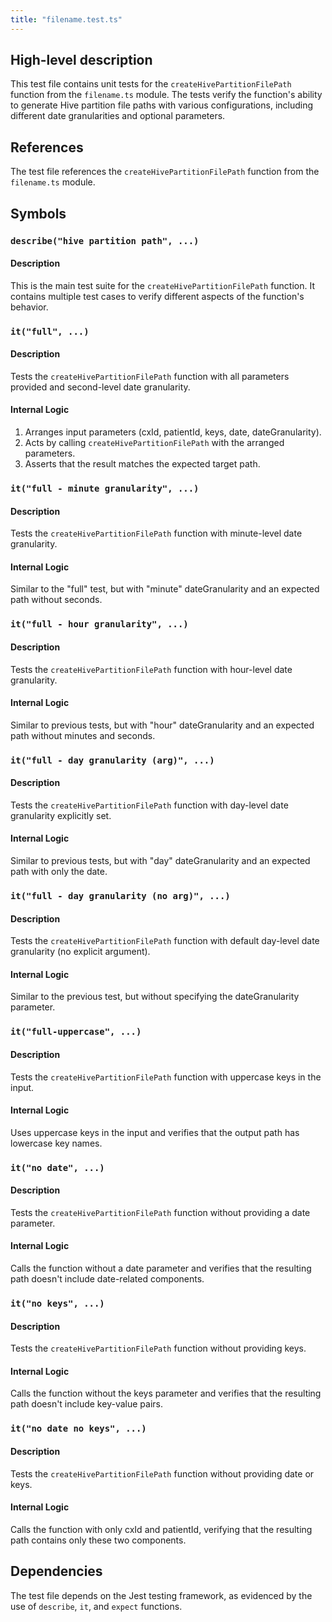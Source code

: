 ```yaml
---
title: "filename.test.ts"
---
```


## High-level description
This test file contains unit tests for the `createHivePartitionFilePath` function from the `filename.ts` module. The tests verify the function's ability to generate Hive partition file paths with various configurations, including different date granularities and optional parameters.

## References
The test file references the `createHivePartitionFilePath` function from the `filename.ts` module.

## Symbols

### `describe("hive partition path", ...)`
#### Description
This is the main test suite for the `createHivePartitionFilePath` function. It contains multiple test cases to verify different aspects of the function's behavior.

### `it("full", ...)`
#### Description
Tests the `createHivePartitionFilePath` function with all parameters provided and second-level date granularity.

#### Internal Logic
1. Arranges input parameters (cxId, patientId, keys, date, dateGranularity).
2. Acts by calling `createHivePartitionFilePath` with the arranged parameters.
3. Asserts that the result matches the expected target path.

### `it("full - minute granularity", ...)`
#### Description
Tests the `createHivePartitionFilePath` function with minute-level date granularity.

#### Internal Logic
Similar to the "full" test, but with "minute" dateGranularity and an expected path without seconds.

### `it("full - hour granularity", ...)`
#### Description
Tests the `createHivePartitionFilePath` function with hour-level date granularity.

#### Internal Logic
Similar to previous tests, but with "hour" dateGranularity and an expected path without minutes and seconds.

### `it("full - day granularity (arg)", ...)`
#### Description
Tests the `createHivePartitionFilePath` function with day-level date granularity explicitly set.

#### Internal Logic
Similar to previous tests, but with "day" dateGranularity and an expected path with only the date.

### `it("full - day granularity (no arg)", ...)`
#### Description
Tests the `createHivePartitionFilePath` function with default day-level date granularity (no explicit argument).

#### Internal Logic
Similar to the previous test, but without specifying the dateGranularity parameter.

### `it("full-uppercase", ...)`
#### Description
Tests the `createHivePartitionFilePath` function with uppercase keys in the input.

#### Internal Logic
Uses uppercase keys in the input and verifies that the output path has lowercase key names.

### `it("no date", ...)`
#### Description
Tests the `createHivePartitionFilePath` function without providing a date parameter.

#### Internal Logic
Calls the function without a date parameter and verifies that the resulting path doesn't include date-related components.

### `it("no keys", ...)`
#### Description
Tests the `createHivePartitionFilePath` function without providing keys.

#### Internal Logic
Calls the function without the keys parameter and verifies that the resulting path doesn't include key-value pairs.

### `it("no date no keys", ...)`
#### Description
Tests the `createHivePartitionFilePath` function without providing date or keys.

#### Internal Logic
Calls the function with only cxId and patientId, verifying that the resulting path contains only these two components.

## Dependencies
The test file depends on the Jest testing framework, as evidenced by the use of `describe`, `it`, and `expect` functions.